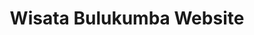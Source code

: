 ---
id: 4
title: Wisata Bulukumba Website
slug: "wisata-bulukumba-web"
is_featured: false
description: App for monitoring Bulukumba's Tourist Spot
cover_url: '/images/project/wisata-bulukumba-web.png'
stacks: ['Laravel', 'Jquery', 'Bootstrap']
link_demo: "https://wisata.fihaa-app.com/"
link_github: "https://github.com/Holymaiden/wisata-bulukumba"
---
